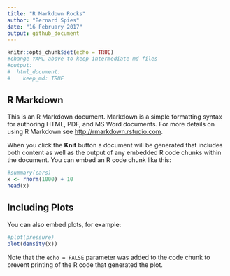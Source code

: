 ```yaml
---
title: "R Markdown Rocks"
author: "Bernard Spies"
date: "16 February 2017"
output: github_document
---
```


```r
knitr::opts_chunk$set(echo = TRUE)
#change YAML above to keep intermediate md files
#output:   
#  html_document:
#    keep_md: TRUE
```

## R Markdown

This is an R Markdown document. Markdown is a simple formatting syntax for authoring HTML, PDF, and MS Word documents. For more details on using R Markdown see <http://rmarkdown.rstudio.com>.

When you click the **Knit** button a document will be generated that includes both content as well as the output of any embedded R code chunks within the document. You can embed an R code chunk like this:

```r
#summary(cars)
x <- rnorm(1000) + 10
head(x)
```

## Including Plots

You can also embed plots, for example:

```r
#plot(pressure)
plot(density(x))
```

Note that the `echo = FALSE` parameter was added to the code chunk to prevent printing of the R code that generated the plot.
